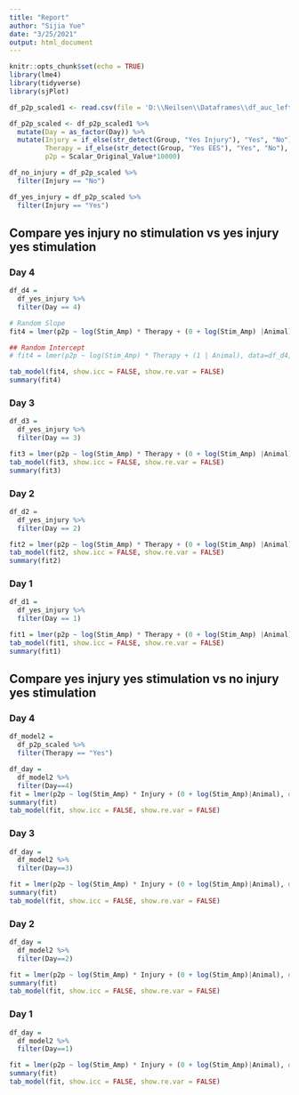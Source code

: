 ```yaml
---
title: "Report"
author: "Sijia Yue"
date: "3/25/2021"
output: html_document
---
```


```r
knitr::opts_chunk$set(echo = TRUE)
library(lme4)
library(tidyverse)
library(sjPlot)

df_p2p_scaled1 <- read.csv(file = 'D:\\Neilsen\\Dataframes\\df_auc_left.csv')

df_p2p_scaled <- df_p2p_scaled1 %>%
  mutate(Day = as_factor(Day)) %>% 
  mutate(Injury = if_else(str_detect(Group, "Yes Injury"), "Yes", "No"),
         Therapy = if_else(str_detect(Group, "Yes EES"), "Yes", "No"),
         p2p = Scalar_Original_Value*10000) 

df_no_injury = df_p2p_scaled %>% 
  filter(Injury == "No")

df_yes_injury = df_p2p_scaled %>% 
  filter(Injury == "Yes")
```

## Compare yes injury no stimulation vs yes injury yes stimulation

### Day 4
```r
df_d4 = 
  df_yes_injury %>% 
  filter(Day == 4)

# Random Slope
fit4 = lmer(p2p ~ log(Stim_Amp) * Therapy + (0 + log(Stim_Amp) |Animal), data=df_d4, REML = F)

## Random Intercept
# fit4 = lmer(p2p ~ log(Stim_Amp) * Therapy + (1 | Animal), data=df_d4, REML = F)

tab_model(fit4, show.icc = FALSE, show.re.var = FALSE)
summary(fit4)
```

### Day 3
```r
df_d3 = 
  df_yes_injury %>% 
  filter(Day == 3)

fit3 = lmer(p2p ~ log(Stim_Amp) * Therapy + (0 + log(Stim_Amp) |Animal), data=df_d3)
tab_model(fit3, show.icc = FALSE, show.re.var = FALSE)
summary(fit3)
```

### Day 2
```r
df_d2 = 
  df_yes_injury %>% 
  filter(Day == 2)

fit2 = lmer(p2p ~ log(Stim_Amp) * Therapy + (0 + log(Stim_Amp) |Animal), data=df_d2)
tab_model(fit2, show.icc = FALSE, show.re.var = FALSE)
summary(fit2)
```

### Day 1
```r
df_d1 = 
  df_yes_injury %>% 
  filter(Day == 1)

fit1 = lmer(p2p ~ log(Stim_Amp) * Therapy + (0 + log(Stim_Amp) |Animal), data=df_d1)
tab_model(fit1, show.icc = FALSE, show.re.var = FALSE)
summary(fit1)
```

## Compare yes injury yes stimulation vs no injury yes stimulation

### Day 4
```r
df_model2 = 
  df_p2p_scaled %>% 
  filter(Therapy == "Yes")

df_day = 
  df_model2 %>% 
  filter(Day==4)
fit = lmer(p2p ~ log(Stim_Amp) * Injury + (0 + log(Stim_Amp)|Animal), data=df_day)
summary(fit)
tab_model(fit, show.icc = FALSE, show.re.var = FALSE)
```

### Day 3
```r
df_day = 
  df_model2 %>% 
  filter(Day==3)

fit = lmer(p2p ~ log(Stim_Amp) * Injury + (0 + log(Stim_Amp)|Animal), data=df_day)
summary(fit)
tab_model(fit, show.icc = FALSE, show.re.var = FALSE)
```

### Day 2
```r
df_day = 
  df_model2 %>% 
  filter(Day==2)

fit = lmer(p2p ~ log(Stim_Amp) * Injury + (0 + log(Stim_Amp)|Animal), data=df_day)
summary(fit)
tab_model(fit, show.icc = FALSE, show.re.var = FALSE)
```

### Day 1
```r
df_day = 
  df_model2 %>% 
  filter(Day==1)

fit = lmer(p2p ~ log(Stim_Amp) * Injury + (0 + log(Stim_Amp)|Animal), data=df_day)
summary(fit)
tab_model(fit, show.icc = FALSE, show.re.var = FALSE)
```

